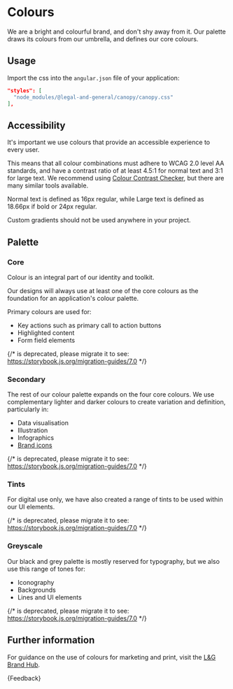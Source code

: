 
<Meta of={ColoursStories} />

# Colours

<p class="standfirst">We are a bright and colourful brand, and don't shy away from it. Our palette draws its colours from our umbrella, and defines our core colours.</p>

## Usage

Import the css into the `angular.json` file of your application:

```json
"styles": [
  "node_modules/@legal-and-general/canopy/canopy.css"
],
```

## Accessibility

It's important we use colours that provide an accessible experience to every user.

This means that all colour combinations must adhere to WCAG 2.0 level AA standards, and have a contrast ratio of at least 4.5:1 for normal text and 3:1 for large text. We recommend using <a href="https://webaim.org/resources/contrastchecker/" target="_blank">Colour Contrast Checker</a>, but there are many similar tools available.

Normal text is defined as 16px regular, while Large text is defined as 18.66px if bold or 24px regular.

Custom gradients should not be used anywhere in your project.

## Palette

### Core

Colour is an integral part of our identity and toolkit.

Our designs will always use at least one of the core colours as the foundation for an application's colour palette.

Primary colours are used for:

* Key actions such as primary call to action buttons
* Highlighted content
* Form field elements

{/* <Story id="internal-colours--core-colours" /> is deprecated, please migrate it to <Story of={referenceToStory} /> see: https://storybook.js.org/migration-guides/7.0 */}

<Story id="internal-colours--core-colours" />

### Secondary

The rest of our colour palette expands on the four core colours. We use complementary lighter and darker colours to create variation and definition, particularly in:

* Data visualisation
* Illustration
* Infographics
* [Brand icons](./?path=/docs/foundations-brand-icon-guide--docs)

{/* <Story id="internal-colours--secondary-colours" /> is deprecated, please migrate it to <Story of={referenceToStory} /> see: https://storybook.js.org/migration-guides/7.0 */}

<Story id="internal-colours--secondary-colours" />

### Tints

For digital use only, we have also created a range of tints to be used within our UI elements.

{/* <Story id="internal-colours--tints-colours" /> is deprecated, please migrate it to <Story of={referenceToStory} /> see: https://storybook.js.org/migration-guides/7.0 */}

<Story id="internal-colours--tints-colours" />

### Greyscale

Our black and grey palette is mostly reserved for typography, but we also use this range of tones for:

* Iconography
* Backgrounds
* Lines and UI elements

{/* <Story id="internal-colours--greyscale-colours" /> is deprecated, please migrate it to <Story of={referenceToStory} /> see: https://storybook.js.org/migration-guides/7.0 */}

<Story id="internal-colours--greyscale-colours" />

## Further information

For guidance on the use of colours for marketing and print, visit the <a href="https://www.legalandgeneralbrandhub.com/b/www/c/en-GB/BrandKnowledge/Guideline/2?Page=5" target="_blank">L\&G Brand Hub</a>.

<Markdown>
  {Feedback}
</Markdown>
